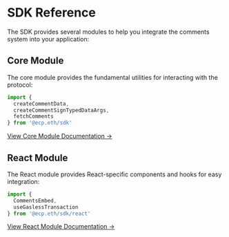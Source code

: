 # SDK Reference

The SDK provides several modules to help you integrate the comments system into your application:

## Core Module

The core module provides the fundamental utilities for interacting with the protocol:

```typescript
import { 
  createCommentData,
  createCommentSignTypedDataArgs,
  fetchComments 
} from '@ecp.eth/sdk'
```

[View Core Module Documentation →](/sdk-reference/default/index.mdx)

## React Module

The React module provides React-specific components and hooks for easy integration:

```typescript
import { 
  CommentsEmbed,
  useGaslessTransaction 
} from '@ecp.eth/sdk/react'
```

[View React Module Documentation →](/sdk-reference/react/index.mdx)

